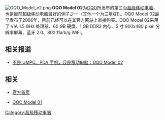 [[File:OQO_Model_e2.png|thumb]]
'''OQO Model 02'''为[[OQO|OQO]]所发布的第三台[[超级移动电脑|超级移动电脑]]，也是目前超级移动电脑最好的例子之一（其他一个为三星Q1）。OQO Model 02最早发布于2006年，目前已经可以在其官方网站上直接购买。OQO Model 02采用了 VIA 1.5 GHz 处理器、60 GB 硬盘、1 GB DDR2 内存、5 寸 800x480 pixel 分辨率屏幕、蓝牙 2.0、802.11a/b/g WiFi。

== 相关报道 ==
*{{zh-cn}}[http://cn.engadget.com/2007/02/06/oqo-model-02-mobie-pc/ 不是 UMPC、PDA 手机，我是移动电脑：OQO Model 02]{{Wayback|url=http://cn.engadget.com/2007/02/06/oqo-model-02-mobie-pc/ |date=20070402085950 }}

== 相关 ==
*{{en}}[https://web.archive.org/web/20160328131737/http://oqo.com/ 官方首页]
*[[OQO_Model_01|OQO Model 01]]

[[Category:超级移动电脑|Category:超级移动电脑]]